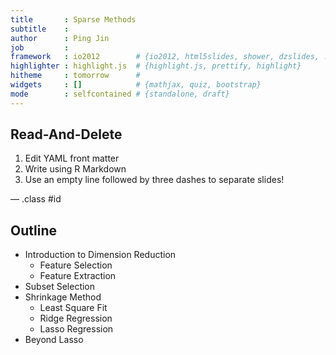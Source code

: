 ```yaml
---
title       : Sparse Methods
subtitle    : 
author      : Ping Jin
job         : 
framework   : io2012        # {io2012, html5slides, shower, dzslides, ...}
highlighter : highlight.js  # {highlight.js, prettify, highlight}
hitheme     : tomorrow      # 
widgets     : []            # {mathjax, quiz, bootstrap}
mode        : selfcontained # {standalone, draft}
---
```


## Read-And-Delete

1. Edit YAML front matter
2. Write using R Markdown
3. Use an empty line followed by three dashes to separate slides!

--- .class #id 

## Outline

- Introduction to Dimension Reduction
  - Feature Selection
  - Feature Extraction
- Subset Selection
- Shrinkage Method
  - Least Square Fit
  - Ridge Regression
  - Lasso Regression
- Beyond Lasso


